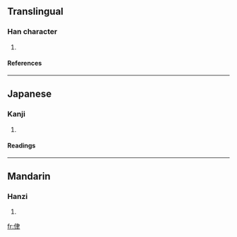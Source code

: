 ==Translingual==
===Han character===
{{Han char|rn=9|rad=人|as=06|sn=8|four=|canj=人中手 (OLQ)}}
# {{defn|Han|sort=人06}}
====References====
{{Han ref|kx=0102.070|dkj=00596|hdz=10154.060|uh=4F93|ud=20371}}
----
==Japanese==
===Kanji===
{{ja-kanji|grade=|rs=人06}}
# {{defn|Japanese}} 
====Readings====
{{ja-readings|on=[[ろつ]] (rotsu), [[ろち]] (rochi)|kun=[[きいさま]] (kiisama)}}
----
==Mandarin==
===Hanzi===
{{cmn-hanzi|pin=[[lù]] (lu4)|wg=lu<sup>4</sup>}}
# {{defn|Mandarin}}

[[fr:侓]]